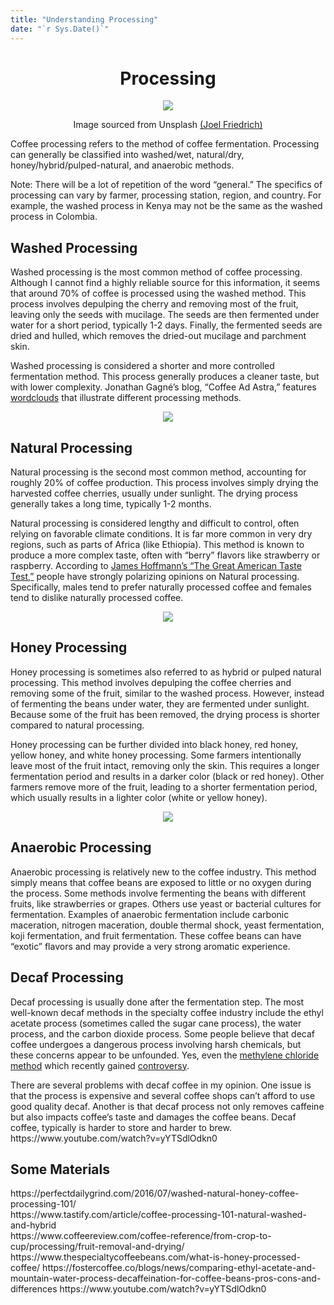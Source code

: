 ```yaml
---
title: "Understanding Processing"
date: "`r Sys.Date()`"
---
```


<center>

# Processing

<img src="/img/joel-friedrich-KQBVbtF68QE-unsplash.jpg">

Image sourced from Unsplash [(Joel Friedrich)](https://unsplash.com/@equestianologist)

</center>

Coffee processing refers to the method of coffee fermentation. Processing can generally be classified into washed/wet, natural/dry, honey/hybrid/pulped-natural, and anaerobic methods.

Note: There will be a lot of repetition of the word "general." The specifics of processing can vary by farmer, processing station, region, and country. For example, the washed process in Kenya may not be the same as the washed process in Colombia.

## Washed Processing 

Washed processing is the most common method of coffee processing. Although I cannot find a highly reliable source for this information, it seems that around 70% of coffee is processed using the washed method. This process involves depulping the cherry and removing most of the fruit, leaving only the seeds with mucilage. The seeds are then fermented under water for a short period, typically 1-2 days. Finally, the fermented seeds are dried and hulled, which removes the dried-out mucilage and parchment skin.

Washed processing is considered a shorter and more controlled fermentation method. This process generally produces a cleaner taste, but with lower complexity. Jonathan Gagné's blog, "Coffee Ad Astra," features <a href="https://coffeeadastra.com/2019/07/23/how-coffee-varietals-and-processing-affect-taste-2/">wordclouds</a> that illustrate different processing methods.

<center>

<img src="/img/jgwashed.png">

</center>

## Natural Processing 

Natural processing is the second most common method, accounting for roughly 20% of coffee production. This process involves simply drying the harvested coffee cherries, usually under sunlight. The drying process generally takes a long time, typically 1-2 months.

Natural processing is considered lengthy and difficult to control, often relying on favorable climate conditions. It is far more common in very dry regions, such as parts of Africa (like Ethiopia). This method is known to produce a more complex taste, often with "berry" flavors like strawberry or raspberry. According to <a href="https://www.youtube.com/watch?v=bMOOQfeloH0">James Hoffmann's "The Great American Taste Test,"</a> people have strongly polarizing opinions on Natural processing. Specifically, males tend to prefer naturally processed coffee and females tend to dislike naturally processed coffee.

<center>

<img src="/img/jgnatural.png">

</center>

## Honey Processing 

Honey processing is sometimes also referred to as hybrid or pulped natural processing. This method involves depulping the coffee cherries and removing some of the fruit, similar to the washed process. However, instead of fermenting the beans under water, they are fermented under sunlight. Because some of the fruit has been removed, the drying process is shorter compared to natural processing.

Honey processing can be further divided into black honey, red honey, yellow honey, and white honey processing. Some farmers intentionally leave most of the fruit intact, removing only the skin. This requires a longer fermentation period and results in a darker color (black or red honey). Other farmers remove more of the fruit, leading to a shorter fermentation period, which usually results in a lighter color (white or yellow honey).

<center>

<img src="/img/jghoney.png">

</center>


## Anaerobic Processing 

Anaerobic processing is relatively new to the coffee industry. This method simply means that coffee beans are exposed to little or no oxygen during the process. Some methods involve fermenting the beans with different fruits, like strawberries or grapes. Others use yeast or bacterial cultures for fermentation. Examples of anaerobic fermentation include carbonic maceration, nitrogen maceration, double thermal shock, yeast fermentation, koji fermentation, and fruit fermentation. These coffee beans can have "exotic" flavors and may provide a very strong aromatic experience.
  
## Decaf Processing

  Decaf processing is usually done after the fermentation step. The most well-known decaf methods in the specialty coffee industry include the ethyl acetate process (sometimes called the sugar cane process), the water process, and the carbon dioxide process. Some people believe that decaf coffee undergoes a dangerous process involving harsh chemicals, but these concerns appear to be unfounded. Yes, even the <a href="https://www.ncausa.org/about-coffee/decaf/Reject-decaf-ban">methylene chloride method</a> which recently gained <a href="https://www.webmd.com/diet/news/20240509/officials-consider-requests-to-ban-or-label-some-decaf-coffee">controversy</a>.
  
  There are several problems with decaf coffee in my opinion. One issue is that the process is expensive and several coffee shops can't afford to use good quality decaf. Another is that decaf process not only removes caffeine but also impacts coffee's taste and damages the coffee beans. Decaf coffee, typically is harder to store and harder to brew.
  https://www.youtube.com/watch?v=yYTSdlOdkn0
  
## Some Materials

https://perfectdailygrind.com/2016/07/washed-natural-honey-coffee-processing-101/ <BR>
https://www.tastify.com/article/coffee-processing-101-natural-washed-and-hybrid<BR>
https://www.coffeereview.com/coffee-reference/from-crop-to-cup/processing/fruit-removal-and-drying/<BR>
https://www.thespecialtycoffeebeans.com/what-is-honey-processed-coffee/
https://fostercoffee.co/blogs/news/comparing-ethyl-acetate-and-mountain-water-process-decaffeination-for-coffee-beans-pros-cons-and-differences
https://www.youtube.com/watch?v=yYTSdlOdkn0
